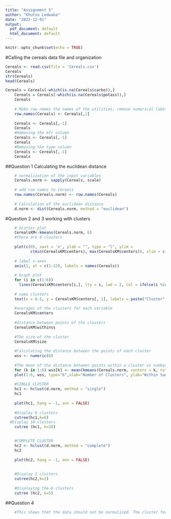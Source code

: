 ---
title: "Assignment 5"
author: "Khutso Ledwaba"
date: "2022-12-01"
output:
  pdf_document: default
  html_document: default
---

```{r setup, include=FALSE}
knitr::opts_chunk$set(echo = TRUE)
```

#Calling the cereals data file and organization
```{r}

Cereals <- read.csv(file = 'Cereals.csv') 
Cereals
str(Cereals)
head(Cereals)

Cereals = Cereals[-which(is.na(Cereals$carbo)),]
	Cereals = Cereals[-which(is.na(Cereals$potass)),]
	Cereals
	
	# Make row names the names of the utilities, remove numerical labeling of rows
	row.names(Cereals) <- Cereals[,1]
	
	Cereals <- Cereals[,-1]
	Cereals
	#Removing the mfr column
	Cereals <- Cereals[,-1]
	Cereals
	#Removing the type column
	Cereals <- Cereals[,-1]
	Cereals
```

##Question 1 Calculating the euclidean distance
```{r}	
	
	# normalization of the input variables
	Cereals.norm <- sapply(Cereals, scale)
	
	# add row names to Cereals
	row.names(Cereals.norm) <- row.names(Cereals)
	
	# Calculation of the euclidean distance
	d.norm <- dist(Cereals.norm, method = "euclidean")
```

#Question 2 and 3 working with clusters
```{r}	
	# Scatter plot
	CerealsKM<-kmeans(Cereals.norm, 6)
	#there are 6 clusters
	
	plot(c(0), xaxt = 'n', ylab = "", type = "l", ylim = 
	       c(min(CerealsKM$centers), max(CerealsKM$centers)), xlim = c(0, 8))
	
	# label x-axes
	axis(1, at = c(1:13), labels = names(Cereals))
	
	# Graph plot
	for (i in c(1:6))
	  lines(CerealsKM$centers[i,], lty = i, lwd = 2, col = ifelse(i %in% c(1, 3, 5),"black", "blue"))
	
	# name clusters
	text(x = 0.5, y = CerealsKM$centers[, 1], labels = paste("Cluster", c(1:6)))
	
	#averages of the clusters for each variable
	CerealsKM$centers
	
	#distance between points of the clusters
	CerealsKM$withinss
	
	#The size of the cluster
	CerealsKM$size
	
	#Calculating the distance between the points of each cluster
	wss <- numeric(6)
	
	#The mean of the distance between points within a cluster vs number of clusters
	for (k in 1:6) wss[k] <- mean(kmeans(Cereals.norm, centers = k, nstart = 25)$withinss)
	plot(1:6, wss, type="b",xlab="Number of Clusters", ylab="Within Sum of Squares")
	
	#SINGLE CLUSTER
	hc1 <- hclust(d.norm, method = "single")
	hc1
	
	plot(hc1, hang = -1, ann = FALSE)
	
	#Display 6 clusters
	cutree(hc1,k=6)
  #Display 10 clusters
	cutree (hc1, k=10)

	
	#COMPLETE CLUSTER
	hc2 <- hclust(d.norm, method = "complete")
	hc2
	
	plot(hc2, hang = -1, ann = FALSE)
	
	
	#Display 2 clusters
	cutree(hc2,k=2)
	
	#Displaying the 6 clusters
	cutree (hc2, k=5)
```
	
	
##Question 4	
```{r}

	#This shows that the data should not be normalized. The cluster for the healthy cereals should be arranged so that the schools can offer a different version cereal each day which would be the best option.
```